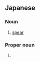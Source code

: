 ==Japanese==

===Noun===
{{ja-noun}}

# [[spear]]

===Proper noun===
{{ja-pos|proper}}

# {{ja-def|靖}} {{given name|female|lang=ja}}